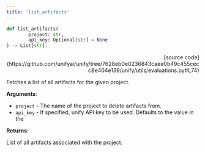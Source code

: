 ```yaml
---
title: 'list_artifacts'
---
```


```python
def list_artifacts(
        project: str,
        api_key: Optional[str] = None
) -> List[str]:
```

<p align="right">[source code](https://github.com/unifyai/unify/tree/7628eb0e0236843caee0b49c455cecc8e404e139/unify/utils/evaluations.py#L74)</p>

Fetches a list of all artifacts for the given project.

**Arguments**:

- `project` - The name of the project to delete artifacts from.
- `api_key` - If specified, unify API key to be used. Defaults to the value in the



**Returns**:

List of all artifacts associated with the project.